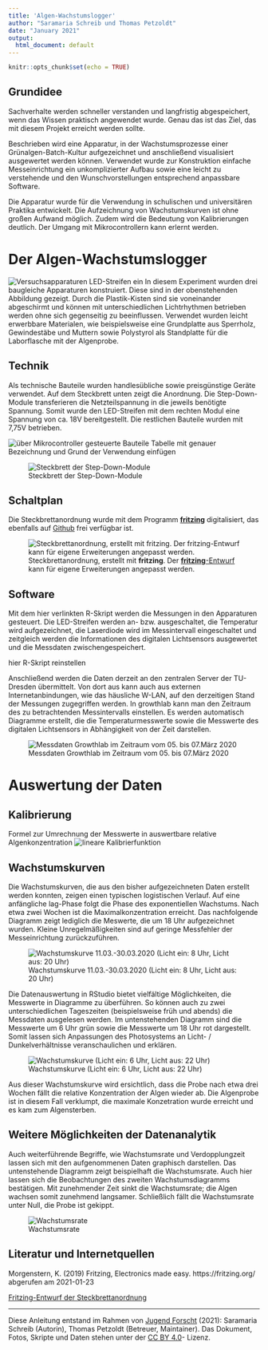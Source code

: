 ```yaml
---
title: 'Algen-Wachstumslogger'
author: "Saramaria Schreib und Thomas Petzoldt"
date: "January 2021"
output:
  html_document: default
---
```


```r
knitr::opts_chunk$set(echo = TRUE)
```


## Grundidee

Sachverhalte werden schneller verstanden und langfristig abgespeichert, wenn das Wissen praktisch angewendet wurde. Genau das ist das Ziel, das mit diesem Projekt erreicht werden sollte.

Beschrieben wird eine Apparatur, in der Wachstumsprozesse  einer Grünalgen-Batch-Kultur aufgezeichnet und anschließend visualisiert ausgewertet werden können. Verwendet wurde zur Konstruktion einfache Messeinrichtung ein unkomplizierter Aufbau sowie eine leicht zu verstehende und den Wunschvorstellungen entsprechend anpassbare Software.

Die Apparatur wurde für die Verwendung in schulischen und universitären Praktika entwickelt. Die Aufzeichnung von Wachstumskurven ist ohne großen Aufwand möglich. Zudem wird die Bedeutung von Kalibrierungen deutlich. Der Umgang mit Mikrocontrollern kann erlernt werden.


# Der Algen-Wachstumslogger

![Versuchsapparaturen LED-Streifen ein](komplett_mit Licht_mit Kisten.jpg)
In diesem Experiment wurden drei baugleiche Apparaturen konstruiert. Diese sind in der obenstehenden Abbildung gezeigt. Durch die Plastik-Kisten sind sie voneinander abgeschirmt und können mit unterschiedlichen Lichtrhythmen betrieben werden ohne sich gegenseitig zu beeinflussen.
Verwendet wurden leicht erwerbbare Materialen, wie beispielsweise eine Grundplatte aus Sperrholz, Gewindestäbe und Muttern sowie Polystyrol als Standplatte für die Laborflasche mit der Algenprobe.

## Technik
Als technische Bauteile wurden handlesübliche sowie preisgünstige Geräte verwendet. Auf dem Steckbrett unten zeigt die Anordnung. Die Step-Down-Module transferieren die Netzteilspannung in die jeweils benötigte Spannung. Somit wurde den LED-Streifen mit dem rechten Modul eine Spannung von ca. 18V bereitgestellt. Die restlichen Bauteile wurden mit  7,75V betrieben.

![über Mikrocontroller gesteuerte Bauteile](Controller_Steckbrett.jpg)
Tabelle mit genauer Bezeichnung und Grund der Verwendung einfügen

![Steckbrett der Step-Down-Module](step_up_Modul_Steckbrett.jpg)



## Schaltplan

Die Steckbrettanordnung wurde mit dem Programm [**fritzing**](https://fritzing.org/) digitalisiert, das ebenfalls auf [Github](https://github.com/fritzing/fritzing-app) frei verfügbar ist. 

![Steckbrettanordnung, erstellt mit **fritzing**. 
Der [**fritzing**-Entwurf](https://github.com/tpetzoldt/growthlab/blob/master/circuits/algenlogger_hauptsteckbrett.fzz)  kann für eigene Erweiterungen angepasst werden.
](Hauptsteckbrett_Steckplatine_fritzing.png) 

## Software

Mit dem hier verlinkten R-Skript werden die Messungen in den Apparaturen gesteuert. Die LED-Streifen werden an- bzw. ausgeschaltet, die Temperatur wird aufgezeichnet, die Laserdiode wird im Messintervall eingeschaltet und zeitgleich werden die Informationen des digitalen Lichtsensors ausgewertet und die Messdaten zwischengespeichert.

hier R-Skript reinstellen

Anschließend werden die Daten derzeit an den zentralen Server der TU-Dresden übermittelt. Von dort aus kann auch aus externen Internetanbindungen, wie das häusliche W-LAN, auf den derzeitigen Stand der Messungen zugegriffen werden. In growthlab kann man den Zeitraum des zu betrachtenden Messintervalls einstellen. Es werden automatisch Diagramme erstellt, die die Temperaturmesswerte sowie die Messwerte des digitalen Lichtsensors in Abhängigkeit von der Zeit darstellen.

![Messdaten Growthlab im Zeitraum vom 05. bis 07.März 2020](Growthlab.png)

# Auswertung der Daten

## Kalibrierung

Formel zur Umrechnung der Messwerte in auswertbare relative Algenkonzentration
![lineare Kalibrierfunktion](Kalibrierfunktion.png)

## Wachstumskurven

Die Wachstumskurven, die aus den bisher aufgezeichneten Daten erstellt werden konnten, zeigen einen typischen logistischen Verlauf. Auf eine anfängliche lag-Phase folgt die Phase des exponentiellen Wachstums. Nach etwa zwei Wochen ist die Maximalkonzentration erreicht. Das nachfolgende Diagramm zeigt lediglich die Meswerte, die um 18 Uhr aufgezeichnet wurden. Kleine Unregelmäßigkeiten sind auf geringe Messfehler der Messeinrichtung zurückzuführen.

![Wachstumskurve 11.03.-30.03.2020 (Licht ein: 8 Uhr, Licht aus: 20 Uhr)](Wachstumskurve_Versuch02_lr01.png)

Die Datenauswertung in RStudio bietet vielfältige Möglichkeiten, die Messwerte in Diagramme zu überführen. So können auch zu zwei unterschiedlichen Tageszeiten (beispielsweise früh und abends) die Messdaten ausgelesen werden. Im untenstehenden Diagramm sind die Messwerte um 6 Uhr grün sowie die Messwerte um 18 Uhr rot dargestellt. Somit lassen sich Anpassungen des Photosystems an Licht- / Dunkelverhältnisse veranschaulichen und erklären.

![Wachstumskurve (Licht ein: 6 Uhr, Licht aus: 22 Uhr)](Wachstumskurve Vorversuch 3.png)

Aus dieser Wachstumskurve wird ersichtlich, dass die Probe nach etwa drei Wochen fällt die relative Konzentration der Algen wieder ab. Die Algenprobe ist in diesem Fall verklumpt, die maximale Konzetration wurde erreicht und es kam zum Algensterben.

## Weitere Möglichkeiten der Datenanalytik

Auch weiterführende Begriffe, wie Wachstumsrate und Verdopplungzeit lassen sich mit den aufgenommenen Daten graphisch darstellen. 
Das untenstehende Diagramm zeigt beispielhaft die Wachstumsrate. Auch hier lassen sich die Beobachtungen des zweiten Wachstumsdiagramms bestätigen. Mit zunehmender Zeit sinkt die Wachstumsrate; die Algen wachsen somit zunehmend langsamer. Schließlich fällt die Wachstumsrate unter Null, die Probe ist gekippt. 

![Wachstumsrate](Wachstumsrate.png)

## Literatur und Internetquellen

Morgenstern, K. (2019) Fritzing, Electronics made easy. https://fritzing.org/ abgerufen am 2021-01-23

[Fritzing-Entwurf der Steckbrettanordnung](https://github.com/tpetzoldt/growthlab/blob/master/circuits/algenlogger_hauptsteckbrett.fzz)

<hr></hr>

Diese Anleitung entstand im Rahmen von [Jugend Forscht](
Home - Stiftung Jugend forscht e. V.
www.jugend-forscht.de) (2021): Saramaria Schreib
(Autorin), Thomas Petzoldt (Betreuer, Maintainer). Das Dokument, Fotos, 
Skripte und Daten stehen unter der [CC BY 4.0](https://creativecommons.org/licenses/by/4.0/)- Lizenz.


